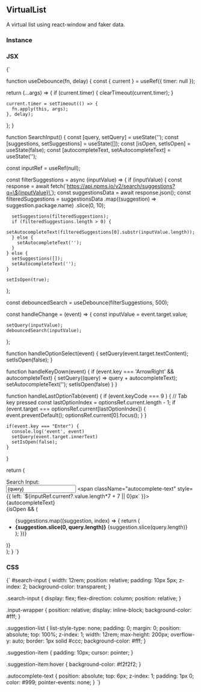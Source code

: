 <!-- Calculator-MDX-Documentation.mdx -->



## VirtualList

A virtual list using react-window and faker data.

### Instance
<VirtualList itemSize={100} />

### JSX
<SyntaxHighlighter language="jsx" style={okaidia}>
  {`
 
function useDebounce(fn, delay) {
  const { current } = useRef({ timer: null });
 
  return (...args) => {
    if (current.timer) {
      clearTimeout(current.timer);
    }
 
    current.timer = setTimeout(() => {
      fn.apply(this, args);
    }, delay);
  };
}
 
function SearchInput() {
  const [query, setQuery] = useState('');
  const [suggestions, setSuggestions] = useState([]);
  const [isOpen, setIsOpen] = useState(false);
  const [autocompleteText, setAutocompleteText] = useState('');
 
  const inputRef = useRef(null);
 
  const filterSuggestions = async (inputValue) => {
    if (inputValue) {
      const response = await fetch(\`https://api.npms.io/v2/search/suggestions?q=\${inputValue}\`);
      const suggestionsData = await response.json();
      const filteredSuggestions = suggestionsData
        .map((suggestion) => suggestion.package.name)
        .slice(0, 10);
         
      setSuggestions(filteredSuggestions);
      if (filteredSuggestions.length > 0) {
        setAutocompleteText(filteredSuggestions[0].substr(inputValue.length));
      } else {
        setAutocompleteText('');
      }
    } else {
      setSuggestions([]);
      setAutocompleteText('');
    }
 
    setIsOpen(true);
  };
 
  const debouncedSearch = useDebounce(filterSuggestions, 500);
 
  const handleChange = (event) => {
    const inputValue = event.target.value;
 
    setQuery(inputValue);
    debouncedSearch(inputValue);
  };
 
  function handleOptionSelect(event) {
    setQuery(event.target.textContent);
    setIsOpen(false);
  }
 
  function handleKeyDown(event) {
    if (event.key === 'ArrowRight' && autocompleteText) {
      setQuery((query) => query + autocompleteText);
      setAutocompleteText('');
      setIsOpen(false)
    }
  }
 
  function handleLastOptionTab(event) {
    if (event.keyCode === 9 ) { // Tab key pressed
      const lastOptionIndex = optionsRef.current.length - 1;
      if (event.target === optionsRef.current[lastOptionIndex]) {
        event.preventDefault();
        optionsRef.current[0].focus();
      }
    }
 
    if(event.key === "Enter") {
      console.log('event', event)
      setQuery(event.target.innerText)
      setIsOpen(false);
    }
  }
  
  return (
    <div className="search-input">
      <label htmlFor="search-input">Search Input: </label>
      <div className="input-wrapper">
        <input
          type="text"
          value={query}
          onChange={handleChange}
          onKeyDown={handleKeyDown}
          id="search-input"
          ref={inputRef}
        />
        <span className="autocomplete-text" style={{ left: \`\${inputRef.current?.value.length*7 + 7 || 0}px\` }}>
          {autocompleteText}
        </span>
      </div>
      {isOpen && (
        <ul className="suggestion-list">
          {suggestions.map((suggestion, index) => {
            return (
              <li key={index} tabIndex="0" className="suggestion-item" onClick={handleOptionSelect}>
                <b>{suggestion.slice(0, query.length)}</b>
                {suggestion.slice(query.length)}
              </li>
            );
          })}
        </ul>
      )}
    </div>
  );
}
  `}
</SyntaxHighlighter>

### CSS
<SyntaxHighlighter language="css" style={okaidia}>
  {`
#search-input {
  width: 12rem;
  position: relative;
  padding: 10px 5px;
  z-index: 2;
  background-color: transparent;
}
 
.search-input {
  display: flex;
  flex-direction: column;
  position: relative;
}
 
.input-wrapper {
  position: relative;
  display: inline-block;
  background-color: #fff;
}
 
.suggestion-list {
  list-style-type: none;
  padding: 0;
  margin: 0;
  position: absolute;
  top: 100%;
  z-index: 1;
  width: 12rem;
  max-height: 200px;
  overflow-y: auto;
  border: 1px solid #ccc;
  background-color: #fff;
}
 
.suggestion-item {
  padding: 10px;
  cursor: pointer;
}
 
.suggestion-item:hover {
  background-color: #f2f2f2;
}
 
.autocomplete-text {
  position: absolute;
  top: 6px;
  z-index: 1;
  padding: 1px 0;
  color: #999;
  pointer-events: none;
}
  `}
</SyntaxHighlighter>
